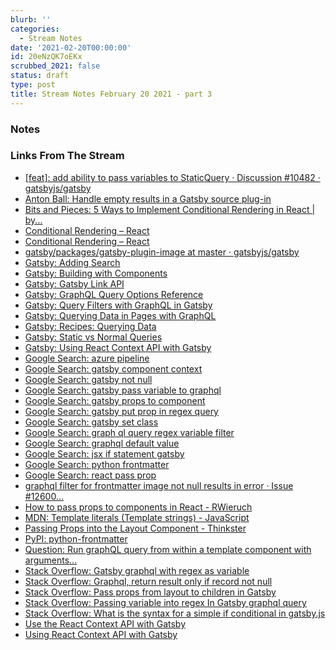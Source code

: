 ```yaml
---
blurb: ''
categories:
  - Stream Notes
date: '2021-02-20T00:00:00'
id: 20eNzQK7oEKx
scrubbed_2021: false
status: draft
type: post
title: Stream Notes February 20 2021 - part 3
---
```


### Notes



### Links From The Stream



- [[feat]: add ability to pass variables to StaticQuery · Discussion #10482 · gatsbyjs/gatsby](https://github.com/gatsbyjs/gatsby/discussions/10482)
- [Anton Ball: Handle empty results in a Gatsby source plug-in](https://www.antonball.dev/blog/2020-01-02-gatsby-source-plugin/)
- [Bits and Pieces: 5 Ways to Implement Conditional Rendering in React | by...](https://blog.bitsrc.io/5-ways-to-implement-conditional-rendering-in-react-64730323b434)
- [Conditional Rendering – React](https://reactjs.org/docs/conditional-rendering.html)
- [Conditional Rendering – React](https://reactjs.org/docs/conditional-rendering.html#inline-if-with-logical--operator)
- [gatsby/packages/gatsby-plugin-image at master · gatsbyjs/gatsby](https://github.com/gatsbyjs/gatsby/tree/master/packages/gatsby-plugin-image#static-images)
- [Gatsby: Adding Search](https://www.gatsbyjs.com/docs/how-to/adding-common-features/adding-search/)
- [Gatsby: Building with Components](https://www.gatsbyjs.com/docs/conceptual/building-with-components/)
- [Gatsby: Gatsby Link API](https://www.gatsbyjs.com/docs/reference/built-in-components/gatsby-link/)
- [Gatsby: GraphQL Query Options Reference](https://www.gatsbyjs.com/docs/graphql-reference/)
- [Gatsby: Query Filters with GraphQL in Gatsby](https://www.gatsbyjs.com/docs/query-filters/)
- [Gatsby: Querying Data in Pages with GraphQL](https://www.gatsbyjs.com/docs/how-to/querying-data/page-query/)
- [Gatsby: Recipes: Querying Data](https://www.gatsbyjs.com/docs/recipes/querying-data/)
- [Gatsby: Static vs Normal Queries](https://www.gatsbyjs.com/docs/static-vs-normal-queries/)
- [Gatsby: Using React Context API with Gatsby](https://www.gatsbyjs.com/blog/2019-01-31-using-react-context-api-with-gatsby/)
- [Google Search: azure pipeline](https://www.google.com/search?client=safari&rls=en&q=azure+pipeline&ie=UTF-8&oe=UTF-8)
- [Google Search: gatsby component context](https://www.google.com/search?client=safari&rls=en&q=gatsby+component+context&ie=UTF-8&oe=UTF-8)
- [Google Search: gatsby not null](https://www.google.com/search?client=safari&rls=en&q=gatsby+not+null&ie=UTF-8&oe=UTF-8)
- [Google Search: gatsby pass variable to graphql](https://www.google.com/search?client=safari&rls=en&q=gatsby+pass+variable+to+graphql&ie=UTF-8&oe=UTF-8)
- [Google Search: gatsby props to component](https://www.google.com/search?newwindow=1&client=safari&rls=en&ei=QIIwYKCOItHW5gL7hoKQCA&q=gatsby+props+to+component&oq=gatsby+props+to+component&gs_lcp=Cgdnd3Mtd2l6EAMyBggAEBYQHjoHCAAQsAMQQzoHCAAQRxCwAzoCCAA6CAgAEBYQChAeOgkIABDJAxAWEB46CAghEBYQHRAeOggIABAIEA0QHlC-FViULmCIMmgBcAJ4AIABYIgBuwiSAQIxNJgBAKABAaoBB2d3cy13aXrIAQnAAQE&sclient=gws-wiz&ved=0ahUKEwigrvb7wvfuAhVRq1kKHXuDAIIQ4dUDCAw&uact=5)
- [Google Search: gatsby put prop in regex query](https://www.google.com/search?client=safari&rls=en&q=gatsby+put+prop+in+regex+query&ie=UTF-8&oe=UTF-8)
- [Google Search: gatsby set class](https://www.google.com/search?client=safari&rls=en&q=gatsby+set+class&ie=UTF-8&oe=UTF-8)
- [Google Search: graph ql query regex variable filter](https://www.google.com/search?client=safari&rls=en&q=graph+ql+query+regex+variable+filter&ie=UTF-8&oe=UTF-8)
- [Google Search: graphql default value](https://www.google.com/search?client=safari&rls=en&q=graphql+default+value&ie=UTF-8&oe=UTF-8)
- [Google Search: jsx if statement gatsby](https://www.google.com/search?newwindow=1&client=safari&rls=en&ei=h48xYMLrMMSe5gLl6LPwCg&q=jsx+if+statement+gatsby&oq=jsx+if+statement+gatsby&gs_lcp=Cgdnd3Mtd2l6EAM6BwgAELADEEM6BwgAEEcQsAM6AggAOgYIABAWEB46BAgAEEM6BQghEKABOgUIIRCrAjoICCEQFhAdEB5Q5u4BWNP7AWDE_wFoAXACeACAAZkBiAHuBZIBAzYuMpgBAKABAaoBB2d3cy13aXrIAQnAAQE&sclient=gws-wiz&ved=0ahUKEwiCy-fiw_nuAhVEj1kKHWX0DK4Q4dUDCAw&uact=5)
- [Google Search: python frontmatter](https://www.google.com/search?client=safari&rls=en&q=python+frontmatter&ie=UTF-8&oe=UTF-8)
- [Google Search: react pass prop](https://www.google.com/search?client=safari&rls=en&q=react+pass+prop&ie=UTF-8&oe=UTF-8)
- [graphql filter for frontmatter image not null results in error · Issue #12600...](https://github.com/gatsbyjs/gatsby/issues/12600)
- [How to pass props to components in React - RWieruch](https://www.robinwieruch.de/react-pass-props-to-component)
- [MDN: Template literals (Template strings) - JavaScript](https://developer.mozilla.org/en-US/docs/Web/JavaScript/Reference/Template_literals#tagged_templates)
- [Passing Props into the Layout Component - Thinkster](https://thinkster.io/tutorials/up-and-running-with-gatsby-layouts/passing-props-into-the-layout-component)
- [PyPI: python-frontmatter](https://pypi.org/project/python-frontmatter/)
- [Question: Run graphQL query from within a template component with arguments...](https://github.com/gatsbyjs/gatsby/issues/3680)
- [Stack Overflow: Gatsby graphql with regex as variable](https://stackoverflow.com/questions/56743804/gatsby-graphql-with-regex-as-variable)
- [Stack Overflow: Graphql, return result only if record not null](https://stackoverflow.com/questions/62749327/graphql-return-result-only-if-record-not-null)
- [Stack Overflow: Pass props from layout to children in Gatsby](https://stackoverflow.com/questions/48725557/pass-props-from-layout-to-children-in-gatsby)
- [Stack Overflow: Passing variable into regex In Gatsby graphql query](https://stackoverflow.com/questions/46933246/passing-variable-into-regex-in-gatsby-graphql-query)
- [Stack Overflow: What is the syntax for a simple if conditional in gatsby.js](https://stackoverflow.com/questions/53508119/what-is-the-syntax-for-a-simple-if-conditional-in-gatsby-js)
- [Use the React Context API with Gatsby](https://www.freecodecamp.org/news/react-context-api-with-gatsby-2018/)
- [Using React Context API with Gatsby](https://blog.asayer.io/using-react-context-api-with-gatsby)
